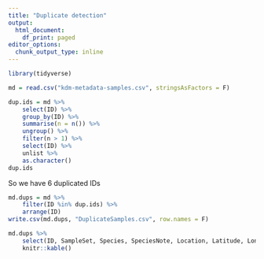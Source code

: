 ```yaml
---
title: "Duplicate detection"
output:
  html_document:
    df_print: paged
editor_options:
  chunk_output_type: inline
---
```

```r
library(tidyverse)
```


```r

md = read.csv("kdm-metadata-samples.csv", stringsAsFactors = F)
```


```r
dup.ids = md %>% 
    select(ID) %>% 
    group_by(ID) %>% 
    summarise(n = n()) %>% 
    ungroup() %>% 
    filter(n > 1) %>% 
    select(ID) %>% 
    unlist %>% 
    as.character()
dup.ids
```

So we have 6 duplicated IDs
```r
md.dups = md %>% 
    filter(ID %in% dup.ids) %>% 
    arrange(ID)
write.csv(md.dups, "DuplicateSamples.csv", row.names = F)
```

```r
md.dups %>% 
    select(ID, SampleSet, Species, SpeciesNote, Location, Latitude, Longitude, Notes, SeedYesNo, SeedNotes, Sequenced) %>% 
    knitr::kable()
```

